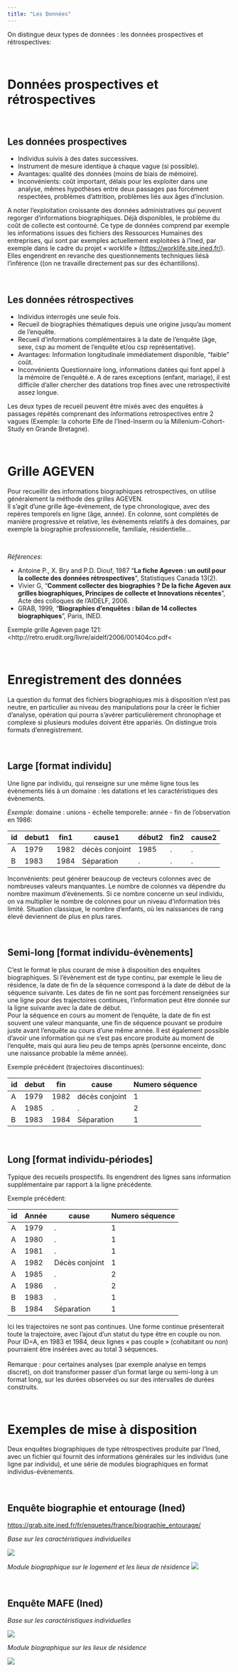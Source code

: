 ```yaml
---
title: "Les Données"
---
```



On distingue deux types de données : les données prospectives et rétrospectives: 

<br>

# **Données prospectives et rétrospectives**  

<br> 

## **Les données prospectives**

-	Individus suivis à des dates successives.
-	Instrument de mesure identique à chaque vague (si possible).
-	Avantages: qualité des données (moins de biais de mémoire).  
-	Inconvénients: coût important, délais pour les exploiter dans une analyse, mêmes hypothèses entre deux passages pas forcément respectées, problèmes d'attrition, problèmes liés aux âges d'inclusion.


A noter l’exploitation croissante des données administratives qui peuvent regorger d’informations biographiques. Déjà disponibles, le problème du coût de collecte est contourné. Ce type de données comprend par exemple les informations issues des fichiers des Ressources Humaines des entreprises, qui sont par exemples actuellement exploitées à l’Ined, par exemple dans le cadre du projet « worklife » (<https://worklife.site.ined.fr/>). Elles engendrent en revanche des questionnements techniques liésà l’inférence ((on ne travaille directement pas sur des échantillons).

<br>

## **Les données rétrospectives**

-	Individus interrogés une seule fois.
-	Recueil de biographies thématiques depuis une origine jusqu’au moment de l’enquête.
-	Recueil d’informations complémentaires à la date de l’enquête (âge, sexe, csp au moment de l’enquête et/ou csp représentative). 
-	Avantages: Information longitudinale immédiatement disponible, "faible" coût. 
-	Inconvénients Questionnaire long, informations datées qui font appel à la mémoire de l’enquêté.e. A de rares exceptions (enfant, mariage), il est difficile d’aller chercher des datations trop fines avec une retrospectivité assez longue.


Les deux types de recueil peuvent être mixés avec des enquêtes à passages répétés comprenant des informations retrospectives entre 2 vagues (Exemple: la cohorte Elfe de l’Ined-Inserm ou la Millenium-Cohort-Study en Grande Bretagne).

<br>

# **Grille AGEVEN**

Pour recueillir des informations biographiques retrospectives, on utilise généralement la méthode des grilles AGEVEN.  
Il s’agit d’une grille âge-évènement, de type chronologique, avec des repères temporels en ligne (âge, année). En colonne, sont complétés de manière progressive et relative, les évènements relatifs à des domaines, par exemple la biographie professionnelle, familiale, résidentielle…  

<br>

*Références*:   

::: callout-note  

-	Antoine P., X. Bry and P.D. Diouf, 1987 “**La fiche Ageven : un outil pour la collecte des données rétrospectives**”, Statistiques Canada 13(2).
-	Vivier G, “**Comment collecter des biographies ? De la fiche Ageven aux grilles biographiques, Principes de collecte et Innovations récentes**”, Acte des colloques de l’AIDELF, 2006.
-	GRAB, 1999, “**Biographies d’enquêtes : bilan de 14 collectes biographiques**”, Paris, INED.

Exemple grille Ageven page 121: <http://retro.erudit.org/livre/aidelf/2006/001404co.pdf<  
:::

<br>

# **Enregistrement des données**

La question du format des fichiers biographiques mis à disposition n’est pas neutre, en particulier au niveau des manipulations pour la créer le fichier d’analyse, opération qui pourra s’avérer particulièrement chronophage et complexe si plusieurs modules doivent être appariés. On distingue trois formats d’enregistrement.   

<br>

## **Large [format individu]** 

Une ligne par individu, qui renseigne sur une même ligne tous les évènements liés à un domaine : les datations et les caractéristiques des évènements.

*Exemple*: domaine : unions - échelle temporelle: année - fin de l’observation en 1986: 

| id  | debut1 | fin1  | cause1          | début2 | fin2 | cause2 |
| --- | ------ | ----- | --------------- | ------ | ---- | ------ |
| A   | 1979   | 1982  | décès conjoint  | 1985   | .    | .      |
| B   | 1983   | 1984  | Séparation      | .      | .    | .      |

Inconvénients: peut générer beaucoup de vecteurs colonnes avec de nombreuses valeurs manquantes. Le nombre de colonnes va dépendre du nombre maximum d’évènements. Si ce nombre concerne un seul individu, on va multiplier le nombre de colonnes pour un niveau d’information très limité. Situation classique, le nombre d’enfants, où les naissances de rang élevé deviennent de plus en plus rares.

<br>

## **Semi-long [format individu-évènements]** 

C’est le format le plus courant de mise à disposition des enquêtes biographiques. Si l’évènement est de type continu, par exemple le lieu de résidence, la date de fin de la séquence correspond à la date de début de la séquence suivante.  Les dates de fin ne sont pas forcément renseignées sur une ligne pour des trajectoires continues, l’information peut être donnée sur la ligne suivante avec la date de début.   
Pour la séquence en cours au moment de l’enquête, la date de fin est souvent une valeur manquante, une fin de séquence pouvant se produire juste avant l’enquête au cours d’une même année. Il est également possible d'avoir une information qui ne s'est pas encore produite au moment de l'enquête, mais qui aura lieu peu de temps après (personne enceinte, donc une naissance probable la même année). 


Exemple précédent (trajectoires discontinues): 

| id  | debut  | fin   | cause           | Numero séquence |
| --- | ------ | ----- | --------------- | --------------- |
| A   | 1979   | 1982  | décès conjoint  | 1               |
| A   | 1985   | .     | .               | 2               |
| B   | 1983   | 1984  | Séparation      | 1               |


<br>

## **Long [format individu-périodes]**

Typique des recueils prospectifs. Ils engendrent des lignes sans information supplémentaire par rapport à la ligne précédente. 


Exemple précédent:  

| id  | Année  | cause           | Numero séquence |
| --- | ------ | --------------- | --------------- |
| A   | 1979   | .               | 1               |
| A   | 1980   | .               | 1               |
| A   | 1981   | .               | 1               |
| A   | 1982   | Décès conjoint  | 1               |
| A   | 1985   | .               | 2               |
| A   | 1986   | .               | 2               |
| B   | 1983   | .               | 1               |
| B   | 1984   | Séparation      | 1               |

Ici les trajectoires ne sont pas continues. Une forme continue présenterait toute la trajectoire, avec l’ajout d’un statut du type être en couple ou non. Pour ID=A, en 1983 et 1984, deux lignes « pas couple » (cohabitant ou non) pourraient être insérées avec au total 3 séquences.  
<br>
Remarque : pour certaines analyses (par exemple analyse en temps discret), on doit transformer passer d’un format large ou semi-long à un format long, sur les durées observées ou sur des intervalles de durées construits.


<br>

# **Exemples de mise à disposition**

Deux enquêtes biographiques de type rétrospectives produite par l’Ined, avec un fichier qui fournit des informations générales sur les individus (une ligne par individu), et une série de modules biographiques en format individus-évènements.  

<br>

## **Enquête biographie et entourage (Ined)**

<https://grab.site.ined.fr/fr/enquetes/france/biographie_entourage/>

*Base sur les caractéristiques individuelles*  

![](images/Image1.png)

*Module biographique sur le logement et les lieux de résidence* 
![](images/Image2.png)

<br>

## **Enquête MAFE (Ined)**


*Base sur les caractéristiques individuelles*    

![](images/Image3.png)


*Module biographique sur les lieux de résidence*  

![](images/Image4.png)




